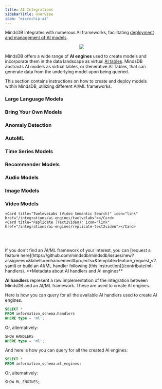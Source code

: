 ```yaml
---
title: AI Integrations
sidebarTitle: Overview
icon: "microchip-ai"
---
```


MindsDB integrates with numerous AI frameworks, facilitating [deployment and management of AI models](/model-management).

<p align="center">
  <img src="/assets/ai-integrations.png" />
</p>

MindsDB offers a wide range of <strong>AI engines</strong> used to create models and incorporate them in the data landscape as virtual [AI tables](/generative-ai-tables). MindsDB abstracts AI models as virtual tables, or Generative AI Tables, that can generate data from the underlying model upon being queried.

<Info>
This section contains instructions on how to create and deploy models within MindsDB, utilizing different AI/ML frameworks.
</Info>

### Large Language Models

<CardGroup cols={4}>
    <Card title="Anthropic" icon="link" href="/integrations/ai-engines/anthropic"></Card>
    <Card title="Anyscale Endpoints" icon="link" href="/integrations/ai-engines/anyscale"></Card>
    <Card title="Cohere" icon="link" href="/integrations/ai-engines/cohere"></Card>
    <Card title="Google Gemini" icon="link" href="/integrations/ai-engines/google_gemini"></Card>
    <Card title="Hugging Face" icon="link" href="/integrations/ai-engines/huggingface"></Card>
    <Card title="Hugging Face Inference API" icon="link" href="/integrations/ai-engines/huggingface_inference_api"></Card>
    <Card title="LangChain" icon="link" href="/integrations/ai-engines/langchain"></Card>
    <Card title="LlamaIndex" icon="link" href="/integrations/ai-engines/llamaindex"></Card>
    <Card title="MonkeyLearn" icon="link" href="/integrations/ai-engines/monkeylearn"></Card>
    <Card title="Minds Endpoint" icon="link" href="/integrations/ai-engines/minds_endpoint"></Card>
    <Card title="Ollama" icon="link" href="/integrations/ai-engines/ollama"></Card>
    <Card title="OpenAI" icon="link" href="/integrations/ai-engines/openai"></Card>
    <Card title="Replicate (LLM)" icon="link" href="/integrations/ai-engines/replicate-llm"></Card>
    <Card title="Vertex AI" icon="link" href="/integrations/ai-engines/vertex"></Card>
    
</CardGroup>

### Bring Your Own Models

<CardGroup cols={4}>
    <Card title="BYOM" icon="link" href="/integrations/ai-engines/byom"></Card>
    <Card title="MLflow" icon="link" href="/integrations/ai-engines/mlflow"></Card>
    <Card title="Ray Serve" icon="link" href="/integrations/ai-engines/ray-serve"></Card>
    
</CardGroup>

### Anomaly Detection

<CardGroup cols={4}>
    <Card title="Anomaly Detection" icon="link" href="/integrations/ai-engines/anomaly"></Card>

</CardGroup>

### AutoML

<CardGroup cols={4}>
    <Card title="Lightwood" icon="link" href="/integrations/ai-engines/lightwood"></Card>
    <Card title="PyCaret" icon="link" href="/integrations/ai-engines/pycaret"></Card>

</CardGroup>

### Time Series Models

<CardGroup cols={4}>
    <Card title="NeuralForecast" icon="link" href="/integrations/ai-engines/neuralforecast"></Card>
    <Card title="StatsForecast" icon="link" href="/integrations/ai-engines/statsforecast"></Card>
    <Card title="TimeGPT" icon="link" href="/integrations/ai-engines/timegpt"></Card>

</CardGroup>

### Recommender Models

<CardGroup cols={4}>
    <Card title="LightFM" icon="link" href="/integrations/ai-engines/lightfm"></Card>
    <Card title="Popularity Recommender" icon="link" href="/integrations/ai-engines/popularity-recommender"></Card>

</CardGroup>

### Audio Models

<CardGroup cols={4}>
    <Card title="Replicate (Audio)" icon="link" href="/integrations/ai-engines/replicate-audio"></Card>
</CardGroup>

### Image Models

<CardGroup cols={4}>
    <Card title="Clipdrop" icon="link" href="/integrations/ai-engines/clipdrop"></Card>
    <Card title="Replicate (Text2Img)" icon="link" href="/integrations/ai-engines/replicate-text2img"></Card>
    <Card title="Replicate (Img2Text)" icon="link" href="/integrations/ai-engines/replicate-img2txt"></Card>
</CardGroup>

### Video Models

<CardGroup cols={4}>

    <Card title="TweleveLabs (Video Semantic Search)" icon="link" href="/integrations/ai-engines/twelvelabs"></Card>
    <Card title="Replicate (Text2Video)" icon="link" href="/integrations/ai-engines/replicate-text2video"></Card>
</CardGroup>

<br></br>

<Tip>
If you don't find an AI/ML framework of your interest, you can [request a feature here](https://github.com/mindsdb/mindsdb/issues/new?assignees=&labels=enhancement&projects=&template=feature_request_v2.yaml) or build an AI/ML handler following [this instruction](/contribute/ml-handlers).
</Tip>

<Info>
**Metadata about AI handlers and AI engines**

**AI handlers** represent a raw implementation of the integration between MindsDB and an AI/ML framework. These are used to create AI engines.

Here is how you can query for all the available AI handlers used to create AI engines.

  ```sql
  SELECT *
  FROM information_schema.handlers
  WHERE type = 'ml';
  ```

  Or, alternatively:

  ```sql
  SHOW HANDLERS
  WHERE type = 'ml';
  ```

And here is how you can query for all the created AI engines:

  ```sql
  SELECT *
  FROM information_schema.ml_engines;
  ```

  Or, alternatively:

  ```sql
  SHOW ML_ENGINES;
  ```
</Info>
